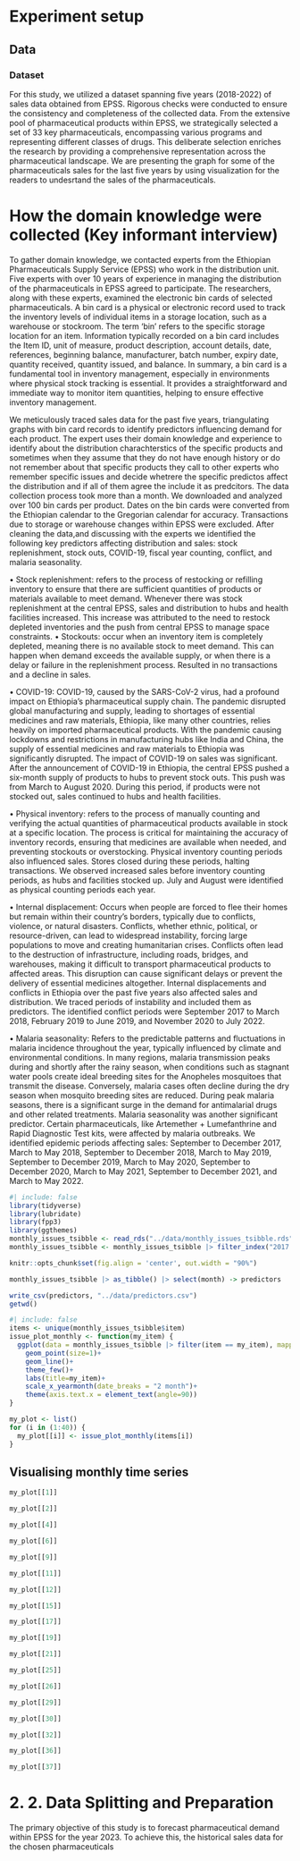 # Experiment setup {#sec-experiment}




## Data {#sec-data}

### Dataset

For this study, we utilized a dataset spanning five years (2018-2022) of sales data obtained from EPSS. Rigorous checks were conducted to ensure the consistency and completeness of the collected data. From the extensive pool of pharmaceutical products within EPSS, we strategically selected a set of 33 key pharmaceuticals, encompassing various programs and representing different classes of drugs. This deliberate selection enriches the research by providing a comprehensive representation across the pharmaceutical landscape.
We are presenting the graph for some of the pharmaceuticals sales for the last five years by using visualization for the readers to undesrtand the sales of the pharmaceuticals.

# How the domain knowledge were collected (Key informant interview) 

To gather domain knowledge, we contacted experts from the Ethiopian Pharmaceuticals Supply Service (EPSS) who work in the distribution unit. Five experts with over 10 years of experience in managing the distribution of the pharmaceuticals in EPSS agreed to participate. The researchers, along with these experts, examined the electronic bin cards of selected pharmaceuticals. A bin card is a physical or electronic record used to track the inventory levels of individual items in a storage location, such as a warehouse or stockroom. The term 'bin' refers to the specific storage location for an item. Information typically recorded on a bin card includes the Item ID, unit of measure, product description, account details, date, references, beginning balance, manufacturer, batch number, expiry date, quantity received, quantity issued, and balance. In summary, a bin card is a fundamental tool in inventory management, especially in environments where physical stock tracking is essential. It provides a straightforward and immediate way to monitor item quantities, helping to ensure effective inventory management.


We meticulously traced sales data for the past five years, triangulating graphs with bin card records to identify predictors influencing demand for each product. The expert uses their domain knowledge and experience to identify about the distribution charachterstics of the specific products and sometimes when they assume that they do not have enough history or do not remember about that specific products they call to other experts who remember specific issues and decide whetrere the specific predictos affect the distribution and if all of them agree the include it as predcitors. The data collection process took more than a month. We downloaded and analyzed over 100 bin cards per product. Dates on the bin cards were converted from the Ethiopian calendar to the Gregorian calendar for accuracy. Transactions due to storage or warehouse changes within EPSS were excluded. After cleaning the data,and discussing with the experts  we identified the following key predictors affecting distribution and sales: stock replenishment, stock outs, COVID-19, fiscal year counting, conflict, and malaria seasonality.


•	Stock replenishment:  refers to the process of restocking or refilling inventory to ensure that there are sufficient quantities of products or materials available to meet demand. Whenever there was stock replenishment at the central EPSS, sales and distribution to hubs and health facilities increased. This increase was attributed to the need to restock depleted inventories and the push from central EPSS to manage space constraints. 
•	Stockouts:  occur when an inventory item is completely depleted, meaning there is no available stock to meet demand. This can happen when demand exceeds the available supply, or when there is a delay or failure in the replenishment process. Resulted in no transactions and a decline in sales. 

•	COVID-19: COVID-19, caused by the SARS-CoV-2 virus, had a profound impact on Ethiopia's pharmaceutical supply chain. The pandemic disrupted global manufacturing and supply, leading to shortages of essential medicines and raw materials, Ethiopia, like many other countries, relies heavily on imported pharmaceutical products. With the pandemic causing lockdowns and restrictions in manufacturing hubs like India and China, the supply of essential medicines and raw materials to Ethiopia was significantly disrupted. The impact of COVID-19 on sales was significant. After the announcement of COVID-19 in Ethiopia, the central EPSS pushed a six-month supply of products to hubs to prevent stock outs. This push was from March to August 2020. During this period, if products were not stocked out, sales continued to hubs and health facilities.

•	Physical inventory: refers to the process of manually counting and verifying the actual quantities of pharmaceutical products available in stock at a specific location. The process is critical for maintaining the accuracy of inventory records, ensuring that medicines are available when needed, and preventing stockouts or overstocking.  Physical inventory counting periods also influenced sales. Stores closed during these periods, halting transactions. We observed increased sales before inventory counting periods, as hubs and facilities stocked up. July and August were identified as physical counting periods each year.

•	Internal displacement: Occurs when people are forced to flee their homes but remain within their country's borders, typically due to conflicts, violence, or natural disasters. Conflicts, whether ethnic, political, or resource-driven, can lead to widespread instability, forcing large populations to move and creating humanitarian crises. Conflicts often lead to the destruction of infrastructure, including roads, bridges, and warehouses, making it difficult to transport pharmaceutical products to affected areas. This disruption can cause significant delays or prevent the delivery of essential medicines altogether. Internal displacements and conflicts in Ethiopia over the past five years also affected sales and distribution. We traced periods of instability and included them as predictors. The identified conflict periods were September 2017 to March 2018, February 2019 to June 2019, and November 2020 to July 2022. 

•	Malaria seasonality: Refers to the predictable patterns and fluctuations in malaria incidence throughout the year, typically influenced by climate and environmental conditions. In many regions, malaria transmission peaks during and shortly after the rainy season, when conditions such as stagnant water pools create ideal breeding sites for the Anopheles mosquitoes that transmit the disease. Conversely, malaria cases often decline during the dry season when mosquito breeding sites are reduced. During peak malaria seasons, there is a significant surge in the demand for antimalarial drugs and other related treatments. Malaria seasonality was another significant predictor. Certain pharmaceuticals, like Artemether + Lumefanthrine and Rapid Diagnostic Test kits, were affected by malaria outbreaks. We identified epidemic periods affecting sales: September to December 2017, March to May 2018, September to December 2018, March to May 2019, September to December 2019, March to May 2020, September to December 2020, March to May 2021, September to December 2021, and March to May 2022.



```r
#| include: false
library(tidyverse)
library(lubridate)
library(fpp3)
library(ggthemes)
monthly_issues_tsibble <- read_rds("../data/monthly_issues_tsibble.rds")
monthly_issues_tsibble <- monthly_issues_tsibble |> filter_index("2017 Aug" ~ "2022 Jun")

knitr::opts_chunk$set(fig.align = 'center', out.width = "90%")

monthly_issues_tsibble |> as_tibble() |> select(month) -> predictors

write_csv(predictors, "../data/predictors.csv")
getwd()
```

```r
#| include: false
items <- unique(monthly_issues_tsibble$item)
issue_plot_monthly <- function(my_item) {
  ggplot(data = monthly_issues_tsibble |> filter(item == my_item), mapping = aes(x = month, y = quantity_product_issued))+
    geom_point(size=1)+
    geom_line()+
    theme_few()+
    labs(title=my_item)+
    scale_x_yearmonth(date_breaks = "2 month")+
    theme(axis.text.x = element_text(angle=90))
}

my_plot <- list()
for (i in (1:40)) {
  my_plot[[i]] <- issue_plot_monthly(items[i])
}
```

## Visualising monthly time series



```r
my_plot[[1]]
```

```r
my_plot[[2]]
```

```r
my_plot[[4]]
```

```r
my_plot[[6]]
```
```r
my_plot[[9]]
```

```r
my_plot[[11]]
```
```r
my_plot[[12]]
```
```r
my_plot[[15]]
```
```r
my_plot[[17]]
```
```r
my_plot[[19]]
```
```r
my_plot[[21]]
```
```r
my_plot[[25]]
```
```r
my_plot[[26]]
```
```r
my_plot[[29]]
```
```r
my_plot[[30]]
```
```r
my_plot[[32]]
```
```r
my_plot[[36]]
```
```r
my_plot[[37]]
```

# 2. 2. Data Splitting and Preparation

The primary objective of this study is to forecast pharmaceutical demand within EPSS for the year 2023. To achieve this, the historical sales data for the chosen pharmaceuticals 

